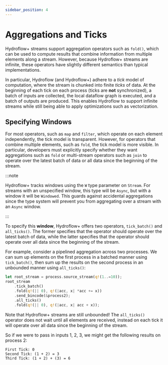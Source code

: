 ```yaml
---
sidebar_position: 4
---
```


# Aggregations and Ticks
Hydroflow+ streams support aggregation operators such as `fold()`, which can be used to compute results that combine information from multiple elements along a stream. However, because Hydroflow+ streams are infinite, these operators have slightly different semantics than typical implementations.

In particular, Hydroflow (and Hydroflow+) adhere to a _tick_ model of computation, where the stream is chunked into finite _ticks_ of data. At the beginning of each tick on each process (ticks are **not** synchronized), a batch of inputs are collected, the local dataflow graph is executed, and a batch of outputs are produced. This enables Hydroflow to support infinite streams while still being able to apply optimizations such as vectorization.

## Specifying Windows
For most operators, such as `map` and `filter`, which operate on each element independently, the tick model is transparent. However, for operators that combine multiple elements, such as `fold`, the tick model is more visible. In particular, developers must explicitly specify whether they want aggregations such as `fold` or multi-stream operators such as `join` to operate over the latest batch of data or all data since the beginning of the stream.

:::note

Hydroflow+ tracks windows using the `W` type parameter on `Stream`. For streams with an unspecified window, this type will be `Async`, but with a window it will be `Windowed`. This guards against accidental aggregations since the type system will prevent you from aggregating over a stream with an `Async` window.

:::

To specify this **window**, Hydroflow+ offers two operators, `tick_batch()` and `all_ticks()`. The former specifies that the operator should operate over the latest batch of data, while the latter specifies that the operator should operate over all data since the beginning of the stream.

For example, consider a pipelined aggregation across two processes. We can sum up elements on the first process in a batched manner using `tick_batch()`, then sum up the results on the second process in an unbounded manner using `all_ticks()`:

```rust
let root_stream = process.source_stream(q!(1..=10));
root_stream
    .tick_batch()
    .fold(q!(|| 0), q!(|acc, x| *acc += x))
    .send_bincode(&process2);
    .all_ticks()
    .fold(q!(|| 0), q!(|acc, x| acc + x));
```

Note that Hydroflow+ streams are still unbounded! The `all_ticks()` operator does not wait until all elements are received, instead on each tick it will operate over all data since the beginning of the stream.

So if we were to pass in inputs 1, 2, 3, we might get the following results on process 2:
```
First Tick: 0
Second Tick: (1 + 2) = 3
Third Tick: (1 + 2) + (3) = 6
```

